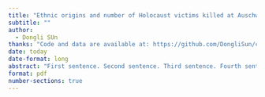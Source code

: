 ```yaml
---
title: "Ethnic origins and number of Holocaust victims killed at Auschwitz concentration camp"
subtitle: ""
author: 
  - Dongli SUn
thanks: "Code and data are available at: https://github.com/DongliSun/camp.git."
date: today
date-format: long
abstract: "First sentence. Second sentence. Third sentence. Fourth sentence."
format: pdf
number-sections: true
---
```


